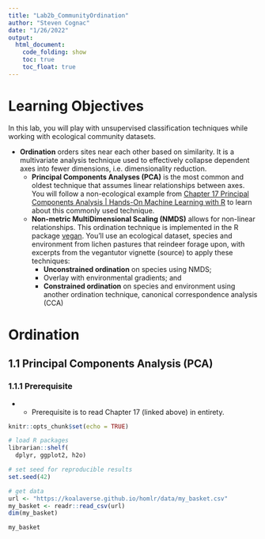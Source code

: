 ```yaml
---
title: "Lab2b_CommunityOrdination"
author: "Steven Cognac"
date: "1/26/2022"
output: 
  html_document:
    code_folding: show
    toc: true
    toc_float: true
---
```


# Learning Objectives
In this lab, you will play with unsupervised classification techniques while working with ecological community datasets.
  
 - **Ordination** orders sites near each other based on similarity. It is a multivariate analysis technique used to effectively collapse dependent axes into fewer dimensions, i.e. dimensionality reduction.
    - **Principal Components Analyses (PCA)** is the most common and oldest technique that assumes linear relationships between axes. You will follow a non-ecological example from [Chapter 17 Principal Components Analysis | Hands-On Machine Learning with R](https://bradleyboehmke.github.io/HOML/pca.html) to learn about this commonly used technique.
    - **Non-metric MultiDimensional Scaling (NMDS)** allows for non-linear relationships. This ordination technique is implemented in the R package [vegan](https://cran.r-project.org/web/packages/vegan/index.html). You’ll use an ecological dataset, species and environment from lichen pastures that reindeer forage upon, with excerpts from the vegantutor vignette (source) to apply these techniques:
      - **Unconstrained ordination** on species using NMDS;
      - Overlay with environmental gradients; and
      - **Constrained ordination** on species and environment using another ordination technique, canonical correspondence analysis (CCA)
  
  
# Ordination
## 1.1 Principal Components Analysis (PCA)
### 1.1.1 Prerequisite
 -  - Prerequisite is to read Chapter 17 (linked above) in entirety.
```r
knitr::opts_chunk$set(echo = TRUE)

# load R packages
librarian::shelf(
  dplyr, ggplot2, h2o)

# set seed for reproducible results
set.seed(42)
```

```R
# get data
url <- "https://koalaverse.github.io/homlr/data/my_basket.csv"
my_basket <- readr::read_csv(url)
dim(my_basket)

my_basket

```





